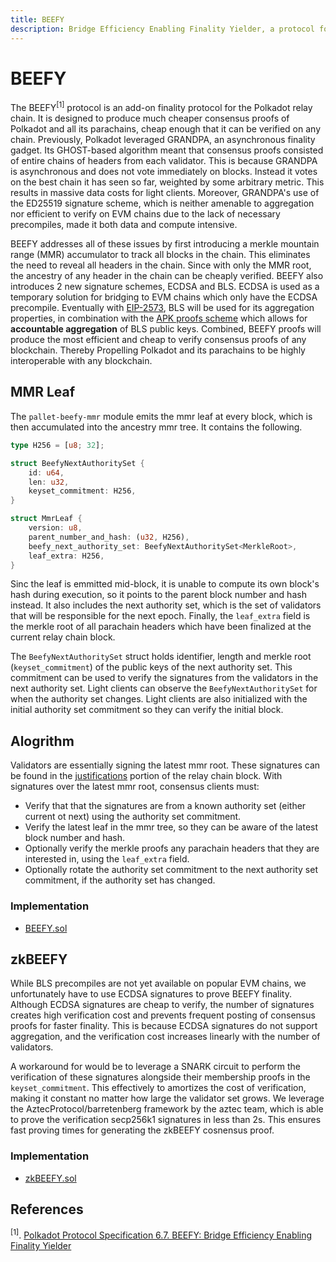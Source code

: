 ```yaml
---
title: BEEFY
description: Bridge Efficiency Enabling Finality Yielder, a protocol for cheap finality proofs on Polkadot.
---
```


<link
  href="https://cdn.jsdelivr.net/npm/katex@0.16.8/dist/katex.min.css"
  rel="stylesheet"
/>


# BEEFY

The BEEFY$^{[1]}$ protocol is an add-on finality protocol for the Polkadot relay chain. It is designed to produce much cheaper consensus proofs of Polkadot and all its parachains, cheap enough that it can be verified on any chain. Previously, Polkadot leveraged GRANDPA, an asynchronous finality gadget. Its GHOST-based algorithm meant that consensus proofs consisted of entire chains of headers from each validator. This is because GRANDPA is asynchronous and does not vote immediately on blocks. Instead it votes on the best chain it has seen so far, weighted by some arbitrary metric. This results in massive data costs for light clients. Moreover, GRANDPA's use of the ED25519 signature scheme, which is neither amenable to aggregation nor efficient to verify on EVM chains due to the lack of necessary precompiles, made it both data and compute intensive.

BEEFY addresses all of these issues by first introducing a merkle mountain range (MMR) accumulator to track all blocks in the chain. This eliminates the need to reveal all headers in the chain. Since with only the MMR root, the ancestry of any header in the chain can be cheaply verified. BEEFY also introduces 2 new signature schemes, ECDSA and BLS. ECDSA is used as a temporary solution for bridging to EVM chains which only have the ECDSA precompile. Eventually with [EIP-2573](https://eips.ethereum.org/EIPS/eip-2537), BLS will be used for its aggregation properties, in combination with the [APK proofs scheme](/cryptography/apk-proofs) which allows for **accountable aggregation** of BLS public keys. Combined, BEEFY proofs will produce the most efficient and cheap to verify consensus proofs of any blockchain. Thereby Propelling Polkadot and its parachains to be highly interoperable with any blockchain.


## MMR Leaf

The `pallet-beefy-mmr` module emits the mmr leaf at every block, which is then accumulated into the ancestry mmr tree. It contains the following.


```rust
type H256 = [u8; 32];

struct BeefyNextAuthoritySet {
    id: u64,
    len: u32,
    keyset_commitment: H256,
}

struct MmrLeaf {
    version: u8,
    parent_number_and_hash: (u32, H256),
    beefy_next_authority_set: BeefyNextAuthoritySet<MerkleRoot>,
    leaf_extra: H256,
}
```

Sinc the leaf is emmitted mid-block, it is unable to compute its own block's hash during execution, so it points to the parent block number and hash instead. It also includes the next authority set, which is the set of validators that will be responsible for the next epoch. Finally, the `leaf_extra` field is the merkle root of all parachain headers which have been finalized at the current relay chain block.

The `BeefyNextAuthoritySet` struct holds identifier, length and merkle root (`keyset_commitment`) of the public keys of the next authority set. This commitment can be used to verify the signatures from the validators in the next authority set. Light clients can observe the `BeefyNextAuthoritySet` for when the authority set changes. Light clients are also initialized with the initial authority set commitment so they can verify the initial block.

## Alogrithm

Validators are essentially signing the latest mmr root. These signatures can be found in the [justifications](https://spec.polkadot.network/sect-finality#defn-grandpa-justification) portion of the relay chain block. With signatures over the latest mmr root, consensus clients must:

 - Verify that that the signatures are from a known authority set (either current ot next) using the authority set commitment.
 - Verify the latest leaf in the mmr tree, so they can be aware of the latest block number and hash.
 - Optionally verify the merkle proofs any parachain headers that they are interested in, using the `leaf_extra` field.
 - Optionally rotate the authority set commitment to the next authority set commitment, if the authority set has changed.

 ### Implementation

 - [BEEFY.sol](https://github.com/polytope-labs/hyperbridge/blob/main/evm/src/consensus/BeefyV1.sol)


 ## zkBEEFY

 While BLS precompiles are not yet available on popular EVM chains, we unfortunately have to use ECDSA signatures to prove BEEFY finality. Although ECDSA signatures are cheap to verify, the number of signatures creates high verification cost and prevents frequent posting of consensus proofs for faster finality. This is because ECDSA signatures do not support aggregation, and the verification cost increases linearly with the number of validators.

A workaround for would be to leverage a SNARK circuit to perform the verification of these signatures alongside their membership proofs in the `keyset_commitment`. This effectively to amortizes the cost of verification, making it constant no matter how large the validator set grows. We leverage the AztecProtocol/barretenberg framework by the aztec team, which is able to prove the verification secp256k1 signatures in less than 2s. This ensures fast proving times for generating the zkBEEFY cosnensus proof.

 ### Implementation

- [zkBEEFY.sol](https://github.com/polytope-labs/hyperbridge/blob/main/evm/src/consensus/ZkBeefy.sol)

## References

${^{[1]}}$. [Polkadot Protocol Specification 6.7. BEEFY: Bridge Efficiency Enabling Finality Yielder](https://spec.polkadot.network/sect-finality#sect-grandpa-beefy)
